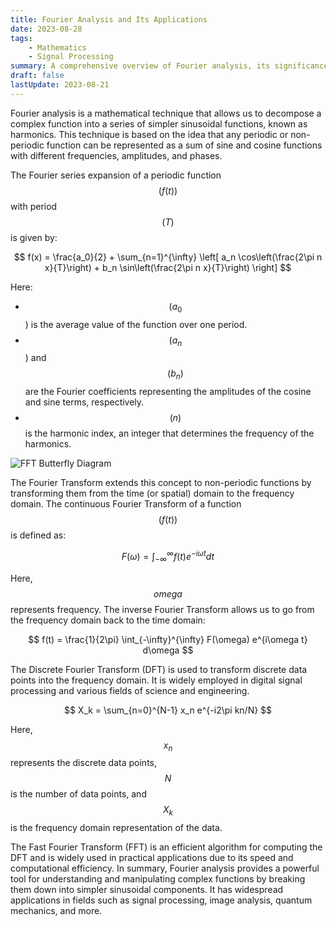```yaml
---
title: Fourier Analysis and Its Applications
date: 2023-08-28
tags:
    - Mathematics
    - Signal Processing
summary: A comprehensive overview of Fourier analysis, its significance, and applications in various fields.
draft: false
lastUpdate: 2023-08-21
---
```

Fourier analysis is a mathematical technique that allows us to decompose a complex function into a series of simpler sinusoidal functions, known as harmonics. This technique is based on the idea that any periodic or non-periodic function can be represented as a sum of sine and cosine functions with different frequencies, amplitudes, and phases.

The Fourier series expansion of a periodic function $$( f(t))$$ with period $$( T )$$ is given by:

$$
f(x) = \frac{a_0}{2} + \sum_{n=1}^{\infty} \left[ a_n \cos\left(\frac{2\pi n x}{T}\right) + b_n \sin\left(\frac{2\pi n x}{T}\right) \right]
$$

Here:

-   $$( a_0 $$) is the average value of the function over one period.
-   $$( a_n $$) and $$ (b_n )$$ are the Fourier coefficients representing the amplitudes of the cosine and sine terms, respectively.
-   $$( n )$$ is the harmonic index, an integer that determines the frequency of the harmonics.

![FFT Butterfly Diagram](./images/DIT-FFT-butterfly.svg.png)

The Fourier Transform extends this concept to non-periodic functions by transforming them from the time (or spatial) domain to the frequency domain. The continuous Fourier Transform of a function $$( f(t))$$ is defined as:

$$
F(\omega) = \int_{-\infty}^{\infty} f(t) e^{-i\omega t} dt
$$

Here, $$omega$$ represents frequency. The inverse Fourier Transform allows us to go from the frequency domain back to the time domain:

$$
f(t) = \frac{1}{2\pi} \int_{-\infty}^{\infty} F(\omega) e^{i\omega t} d\omega
$$

The Discrete Fourier Transform (DFT) is used to transform discrete data points into the frequency domain. It is widely employed in digital signal processing and various fields of science and engineering.


$$
X_k = \sum_{n=0}^{N-1} x_n e^{-i2\pi kn/N}
$$

Here, $$x_n$$ represents the discrete data points, $$N$$ is the number of data points, and $$X_k$$ is the frequency domain representation of the data.

The Fast Fourier Transform (FFT) is an efficient algorithm for computing the DFT and is widely used in practical applications due to its speed and computational efficiency.
In summary, Fourier analysis provides a powerful tool for understanding and manipulating complex functions by breaking them down into simpler sinusoidal components. It has widespread applications in fields such as signal processing, image analysis, quantum mechanics, and more.
